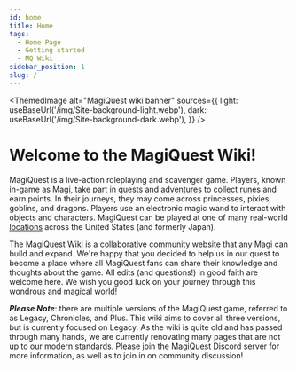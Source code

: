 ```yaml
---
id: home
title: Home
tags:
  - Home Page
  - Getting started
  - MQ Wiki
sidebar_position: 1
slug: /
---
```



<ThemedImage
  alt="MagiQuest wiki banner"
  sources={{
    light: useBaseUrl('/img/Site-background-light.webp'),
    dark: useBaseUrl('/img/Site-background-dark.webp'),
  }}
/>

# Welcome to the MagiQuest Wiki!

MagiQuest is a live-action roleplaying and scavenger game. Players, known in-game as [Magi](docs\Info_About_MagiQuest\Magi.md), take part in quests and [adventures](docs\Home.mdx) to collect [runes](docs\Home.mdx) and earn points. In their journeys, they may come across princesses, pixies, goblins, and dragons. Players use an electronic magic wand to interact with objects and characters. MagiQuest can be played at one of many real-world [locations](docs\Realm_Locations\index.mdx) across the United States (and formerly Japan).

The MagiQuest Wiki is a collaborative community website that any Magi can build and expand. We're happy that you decided to help us in our quest to become a place where all MagiQuest fans can share their knowledge and thoughts about the game. All edits (and questions!) in good faith are welcome here. We wish you good luck on your journey through this wondrous and magical world! 

***Please Note***: there are multiple versions of the MagiQuest game, referred to as Legacy, Chronicles, and Plus. This wiki aims to cover all three versions, but is currently focused on Legacy. As the wiki is quite old and has passed through many hands, we are currently renovating many pages that are not up to our modern standards. Please join the [MagiQuest Discord server](https://discord.com/invite/6e4whagCph) for more information, as well as to join in on community discussion!
